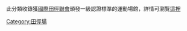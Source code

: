 此分類收錄獲[[國際田徑聯會|國際田徑聯會]]頒發一級認證標準的運動場館，詳情可瀏覽[http://www.iaaf.org/mm/Document/Competitions/TechnicalArea/04/43/20/20091002033031_httppostedfile_Tracks_1Oct09_16852.pdf 這裡]

[[Category:田徑場|Category:田徑場]]